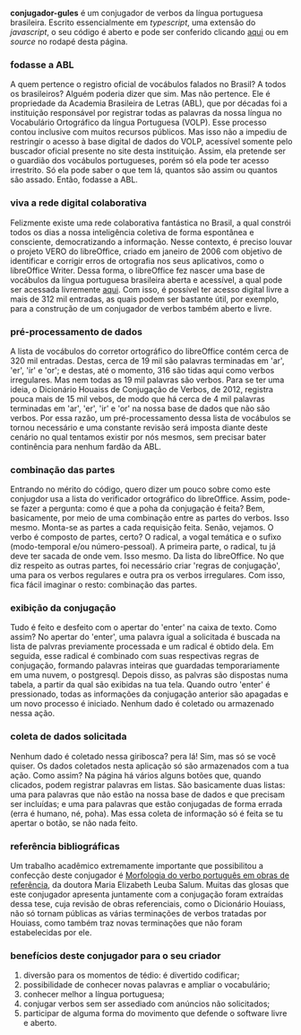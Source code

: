 
**conjugador-gules**
é um conjugador de verbos da língua portuguesa brasileira. Escrito essencialmente em 
_typescript_, uma extensão do _javascript_, o seu código é aberto e pode ser
conferido clicando [aqui](https://github.com/renribsilva/conjugador) ou em _source_
no rodapé desta página.

### fodasse a ABL

A quem pertence o registro oficial de vocábulos falados no Brasil? 
A todos os brasileiros? Alguém poderia dizer que sim. Mas não pertence. 
Ele é propriedade da Academia Brasileira de Letras (ABL), que por décadas 
foi a instituição responsável por registrar todas as palavras da
nossa língua no Vocabulário Ortográfico da língua
Portuguesa (VOLP). Esse processo contou inclusive com muitos recursos públicos.
Mas isso não a impediu de restringir o acesso à base digital de dados do VOLP, acessível
somente pelo buscador oficial presente no site desta
instituição. Assim, ela pretende ser o guardião dos vocábulos portugueses, porém
só ela pode ter acesso irrestrito. Só ela pode saber o que tem lá, 
quantos são assim ou quantos são assado. Então, fodasse a ABL.

### viva a rede digital colaborativa

Felizmente existe uma rede colaborativa fantástica no Brasil, a qual
constrói todos os dias a nossa inteligência coletiva de forma espontânea
e consciente, democratizando a informação. Nesse contexto, é preciso louvar
o projeto VERO do libreOffice, criado em janeiro de 2006 
com objetivo de identificar e corrigir erros de ortografia nos seus aplicativos,
como o libreOffice Writer. Dessa forma, o libreOffice fez nascer
uma base de vocábulos da língua portuguesa brasileira aberta e acessível, 
a qual pode ser acessada livremente [aqui](https://cgit.freedesktop.org/libreoffice/dictionaries/plain/pt_BR/pt_BR.dic). 
Com isso, é possível ter acesso digital livre a mais de 312 mil entradas, 
as quais podem ser bastante útil, por exemplo, para a construção de um conjugador de
verbos também aberto e livre.

### pré-processamento de dados

A lista de vocábulos do corretor ortográfico do libreOffice contém cerca de 320 mil
entradas. Destas, cerca de 19 mil são palavras terminadas em 'ar', 'er', 'ir' e 'or'; 
e destas, até o momento, 316 são tidas aqui como verbos irregulares. Mas nem todas as
19 mil palavras são verbos. Para se ter uma ideia, o
Dicionário Houaiss de Conjugação de Verbos, de 2012, registra pouca mais de 15 mil vebos,
de modo que há cerca de 4 mil palavras terminadas em 'ar', 'er', 'ir' e 'or' na nossa
base de dados que não são verbos. Por essa razão, um pré-processamento dessa lista de
vocábulos se tornou necessário e uma constante revisão será imposta diante deste
cenário no qual tentamos existir por nós mesmos, sem precisar bater continência
para nenhum fardão da ABL.

### combinação das partes

Entrando no mérito do código, quero dizer um pouco sobre como este conjugdor usa a lista 
do verificador ortográfico do libreOffice. Assim, pode-se fazer a pergunta: 
como é que a poha da conjugação é feita? Bem, basicamente, por meio de uma combinação
entre as partes do verbos. Isso mesmo. Monta-se as partes a cada requisição feita. 
Senão, vejamos. O verbo é composto de partes, certo? O radical, a vogal temática
e o sufixo (modo-temporal e/ou número-pessoal). 
A primeira parte, o radical, tu já deve ter sacada de onde vem. Isso mesmo. Da lista
do libreOffice. No que diz respeito as outras partes, foi necessário criar
'regras de conjugação', uma para os verbos regulares e outra pra os verbos
irregulares. Com isso, fica fácil imaginar o resto: combinação das partes.

### exibição da conjugação

Tudo é feito e desfeito com o apertar do 'enter' na caixa de texto. Como assim?
No apertar do 'enter', uma palavra igual a solicitada é buscada na lista de palvras
previamente processada e um radical é obtido dela.
Em seguida, esse radical é combinado com suas respectivas regras de conjugação, formando 
palavras inteiras que guardadas temporariamente em uma
nuvem, o postgresql. Depois disso, as palvras são dispostas numa tabela, a partir
da qual são exibidas na tua tela.
Quando outro 'enter' é pressionado, todas as informações da conjugação anterior
são apagadas e um novo processo é iniciado. Nenhum dado é coletado ou armazenado nessa ação. 

### coleta de dados solicitada

Nenhum dado é coletado nessa giribosca? pera lá! Sim, mas só se você quiser. 
Os dados coletados nesta aplicação só são armazenados
com a tua ação. Como assim? Na página há vários alguns botões que, quando clicados, 
podem registrar palavras em listas. São basicamente duas listas: uma para palavras que 
não estão na nossa base de dados e que precisam ser incluídas; e uma para palavras que estão
conjugadas de forma errada (erra é humano, né, poha). Mas essa coleta de informação só é feita
se tu apertar o botão, se não nada feito.

### referência bibliográficas

Um trabalho acadêmico extremamente importante que possibilitou a confecção 
deste conjugador é [Morfologia do verbo português em obras de referência](https://doi.org/10.11606/T.8.2007.tde-04102007-143455),
da doutora Maria Elizabeth Leuba Salum. Muitas das glosas que este conjugador
apresenta juntamente com a conjugação foram extraídas 
dessa tese, cuja revisão de obras referenciais, como o Dicionário Houiass, não
só tornam públicas as várias terminações de verbos tratadas por Houiass, como também
traz novas terminações que não foram estabelecidas por ele.

### benefícios deste conjugador para o seu criador

1. diversão para os momentos de tédio: é divertido codificar;
2. possibilidade de conhecer novas palavras e ampliar o vocabulário;
3. conhecer melhor a língua portuguesa;
4. conjugar verbos sem ser assediado com anúncios não solicitados;
5. participar de alguma forma do movimento que defende o software livre e aberto.